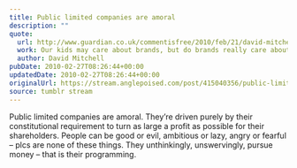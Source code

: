 ```yaml
---
title: Public limited companies are amoral
description: ""
quote:
  url: http://www.guardian.co.uk/commentisfree/2010/feb/21/david-mitchell-kraft-cadbury
  work: Our kids may care about brands, but do brands really care about kids?
  author: David Mitchell
pubDate: 2010-02-27T08:26:44+00:00
updatedDate: 2010-02-27T08:26:44+00:00
originalUrl: https://stream.anglepoised.com/post/415040356/public-limited-companies-are-amoral-theyre
source: tumblr stream
---
```


Public limited companies are amoral. They&rsquo;re driven purely by their constitutional requirement to turn as large a profit as possible for their shareholders. People can be good or evil, ambitious or lazy, angry or fearful – plcs are none of these things. They unthinkingly, unswervingly, pursue money – that is their programming.
